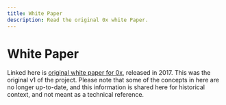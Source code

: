 ```yaml
---
title: White Paper
description: Read the original 0x white Paper.
---
```


# White Paper

Linked here is [original white paper for 0x](https://github.com/0xProject/whitepaper/blob/master/0x_white_paper.pdf), released in 2017. This was the original v1 of the project. Please note that some of the concepts in here are no longer up-to-date, and this information is shared here for historical context, and not meant as a technical reference.
